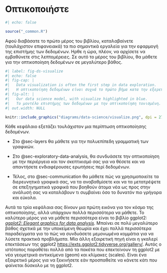 # Οπτικοποιήστε {#sec-visualize .unnumbered}

```r
#| echo: false

source("_common.R")
```

Αφού διαβάσατε το πρώτο μέρος του βιβλίου, καταλαβαίνετε (τουλάχιστον επιφανειακά) τα πιο σημαντικά εργαλεία για την εφαρμογή της επιστήμης των δεδομένων.
Ηρθε η ώρα, πλέον, να αρχίσετε να εμβαθύνετε στις λεπτομέρειες.
Σε αυτό το μέρος του βιβλίου, θα μάθετε για την οπτικοποίηση δεδομένων σε μεγαλύτερο βάθος.

```r
#| label: fig-ds-visualize
#| echo: false
#| fig-cap: |
#|   Data visualization is often the first step in data exploration.
#|   Η οπτικοποίηση δεδομένων είναι συχνά το πρώτο βήμα κατα την εξερεύνηση των δεδομένων.
#| fig-alt: |
#|   Our data science model, with visualize highlighted in blue.
#|   Το μοντέλο επιστήμης των δεδομένων με την οπτικοποίηση τονισμένη.
#| out.width: NULL

knitr::include_graphics("diagrams/data-science/visualize.png", dpi = 270)
```

Κάθε κεφάλαιο εξετάζει τουλάχιστον μια περίπτωση οπτικοποίησης δεδομένων.

-   Στο @sec-layers θα μάθετε για την πολυεπίπεδη γραμματική των γραφικών.

-   Στο @sec-exploratory-data-analysis, θα συνδυάσετε την οπτικοποίηση με την περιέργεια και τον σκεπτικισμό σας για να θέσετε και να απαντήσετε ενδιαφέρουσες ερωτήσεις περί δεδομένων.

-   Τέλος, στο @sec-communication θα μάθετε πώς να χρησιμοποιείτε τα διερευνητικά γραφικά σας, να τα αναβαθμίσετε και να τα μετατρέψετε σε επεξηγηματικά γραφικά που βοηθούν άτομα νέα ως προς στην ανάλυσή σας να καταλάβουν τι συμβαίνει όσο το δυνατόν πιο γρήγορα και εύκολα.

Αυτά τα τρία κεφάλαια σας δίνουν μια πρώτη εικόνα για τον κόσμο της οπτικοποίησης, αλλά υπάρχουν πολλά περισσότερα να μάθετε.
Το καλύτερο μέρος για να μάθετε περισσότερα είναι το βιβλίο ggplot2: [*ggplot2: Elegant graphics for data analysis*](https://ggplot2-book.org/).
Μπαίνει σε πολύ μεγαλύτερο βάθος σχετικά με την υποκείμενη θεωρία και έχει πολλά περισσότερα παραδείγματα για το πώς να συνδυάσετε μεμονωμένα κομμάτια για να λύσετε πρακτικά προβλήματα.
Μία άλλη εξαιρετική πηγή είναι η γκαλερί επεκτάσεων της ggplot2 <https://exts.ggplot2.tidyverse.org/gallery/>.
Αυτός ο ιστότοπος παραθέτει πολλά από τα πακέτα που επεκτείνουν τη ggplot2 με νέα γεομετρικά αντικείμενα (geom) και κλίμακες (scales).
Είναι ένα εξαιρετικό μέρος για να ξεκινήσετε εάν προσπαθείτε να κάνετε κάτι που φαίνεται δύσκολο με τη ggplot2.
